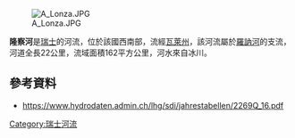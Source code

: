 {{Coord|46.30656|N|7.74324|E|display=title}}
[[Image:A_Lonza.JPG|right]]

'''隆察河'''是[[瑞士|瑞士]]的河流，位於該國西南部，流經[[瓦萊州|瓦萊州]]，該河流屬於[[羅訥河|羅訥河]]的支流，河道全長22公里，流域面積162平方公里，河水來自冰川。

==參考資料==
* https://www.hydrodaten.admin.ch/lhg/sdi/jahrestabellen/2269Q_16.pdf

{{Switzerland-geo-stub}}
[[Category:瑞士河流|Category:瑞士河流]]